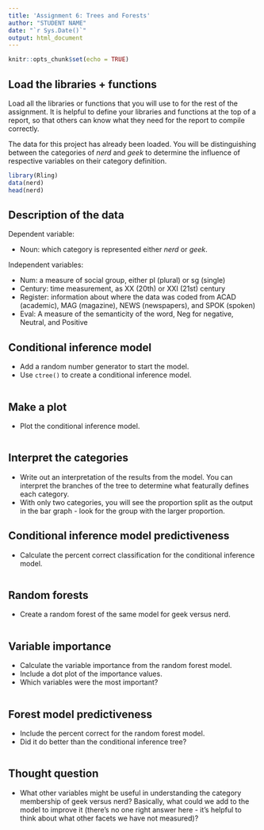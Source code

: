 ```yaml
---
title: 'Assignment 6: Trees and Forests'
author: "STUDENT NAME"
date: "`r Sys.Date()`"
output: html_document
---
```


```r
knitr::opts_chunk$set(echo = TRUE)
```

## Load the libraries + functions

Load all the libraries or functions that you will use to for the rest of the assignment. It is helpful to define your libraries and functions at the top of a report, so that others can know what they need for the report to compile correctly.

The data for this project has already been loaded. You will be distinguishing between the categories of *nerd* and *geek* to determine the influence of respective variables on their category definition. 

```r
library(Rling)
data(nerd)
head(nerd)
```

## Description of the data

Dependent variable: 

- Noun: which category is represented either *nerd* or *geek*.

Independent variables:

- Num: a measure of social group, either pl (plural) or sg (single)
- Century: time measurement, as XX (20th) or XXI (21st) century
- Register: information about where the data was coded from ACAD (academic), MAG (magazine), NEWS (newspapers), and SPOK (spoken)
- Eval: A measure of the semanticity of the word, Neg for negative, Neutral, and Positive

## Conditional inference model

- Add a random number generator to start the model.
- Use `ctree()` to create a conditional inference model. 

```r

```

## Make a plot

- Plot the conditional inference model. 

```r

```

## Interpret the categories 

- Write out an interpretation of the results from the model. You can interpret the branches of the tree to determine what featurally defines each category.
- With only two categories, you will see the proportion split as the output in the bar graph - look for the group with the larger proportion. 

## Conditional inference model predictiveness

- Calculate the percent correct classification for the conditional inference model. 

```r

```

## Random forests

- Create a random forest of the same model for geek versus nerd. 

```r

```

## Variable importance

- Calculate the variable importance from the random forest model.
- Include a dot plot of the importance values. 
- Which variables were the most important?

```r

```

## Forest model predictiveness

- Include the percent correct for the random forest model. 
- Did it do better than the conditional inference tree?

```r

```

## Thought question

- What other variables might be useful in understanding the category membership of geek versus nerd? Basically, what could we add to the model to improve it (there's no one right answer here - it's helpful to think about what other facets we have not measured)?
  